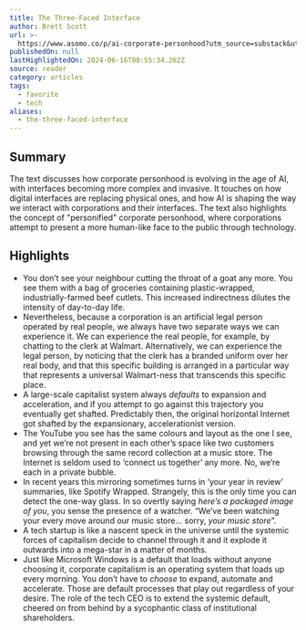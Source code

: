 ```yaml
---
title: The Three-Faced Interface
author: Brett Scott
url: >-
  https://www.asomo.co/p/ai-corporate-personhood?utm_source=substack&utm_medium=email
publishedOn: null
lastHighlightedOn: 2024-06-16T08:55:34.262Z
source: reader
category: articles
tags:
  - favorite
  - tech
aliases:
  - the-three-faced-interface
---
```

## Summary

The text discusses how corporate personhood is evolving in the age of AI, with interfaces becoming more complex and invasive. It touches on how digital interfaces are replacing physical ones, and how AI is shaping the way we interact with corporations and their interfaces. The text also highlights the concept of "personified" corporate personhood, where corporations attempt to present a more human-like face to the public through technology.

## Highlights
- You don’t see your neighbour cutting the throat of a goat any more. You see them with a bag of groceries containing plastic-wrapped, industrially-farmed beef cutlets. This increased indirectness dilutes the intensity of day-to-day life.
- Nevertheless, because a corporation is an artificial legal person operated by real people, we always have two separate ways we can experience it. We can experience the real people, for example, by chatting to the clerk at Walmart. Alternatively, we can experience the legal person, by noticing that the clerk has a branded uniform over her real body, and that this specific building is arranged in a particular way that represents a universal Walmart-ness that transcends this specific place.
- A large-scale capitalist system always *defaults* to expansion and acceleration, and if you attempt to go against this trajectory you eventually get shafted. Predictably then, the original horizontal Internet got shafted by the expansionary, accelerationist version.
- The YouTube you see has the same colours and layout as the one I see, and yet we’re not present in each other’s space like two customers browsing through the same record collection at a music store. The Internet is seldom used to ‘connect us together’ any more. No, we’re each in a private bubble.
- In recent years this mirroring sometimes turns in ‘your year in review’ summaries, like Spotify Wrapped. Strangely, this is the only time you can detect the one-way glass. In so overtly saying *here’s a packaged image of you*, you sense the presence of a watcher. “We’ve been watching your every move around our music store… sorry, *your music store*”.
- A tech startup is like a nascent speck in the universe until the systemic forces of capitalism decide to channel through it and it explode it outwards into a mega-star in a matter of months.
- Just like Microsoft Windows is a default that loads without anyone choosing it, corporate capitalism is an operating system that loads up every morning. You don’t have to *choose* to expand, automate and accelerate. Those are default processes that play out regardless of your desire. The role of the tech CEO is to extend the systemic default, cheered on from behind by a sycophantic class of institutional shareholders.
